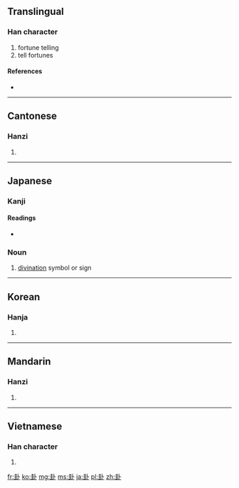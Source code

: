 ==Translingual==

===Han character===
{{Han char|rn=25|rad=卜|as=06|sn=8|four=4310<sub>0</sub>|canj=土土卜 (GGY)}}

# fortune telling
# tell fortunes

====References====
* {{Han ref|kx=0158.130|dkj=02798|dj=0362.090|hdz=10094.050|uh=5366|ud=21350|bh=A8F6|bd=43254}}

----

==Cantonese==

===Hanzi===
{{yue-hanzi|jyut=|y=gwa3}}

# {{defn|lang=yue|sort=卜06}}

----

==Japanese==

===Kanji===
{{ja-kanji|grade=|rs=卜06}}

====Readings====
* {{ja-readings|on=[[か]] (ka), [[け]] (ke)|kun=[[うらかた]] (urakata)}}

===Noun===
{{ja-noun|k|hira=け|rom=ke}} 

# [[divination]] symbol or sign

----

==Korean==

===Hanja===
{{ko-hanja|hangeul=괘|rv=gwae|mr=kwae}}

# {{defn|lang=ko|sort=卜06}}

----

==Mandarin==

===Hanzi===
{{cmn-hanzi|pin=[[guà]] ([[gua4]])|wg=kua<sup>4</sup>}}

# {{defn|lang=cmn|sort=卜06}}

----

==Vietnamese==

===Han character===
{{vi-hantu|[[quái]]|rs=卜06}}

# {{defn|lang=vi|sort=卜06}}

[[fr:卦]]
[[ko:卦]]
[[mg:卦]]
[[ms:卦]]
[[ja:卦]]
[[pl:卦]]
[[zh:卦]]
